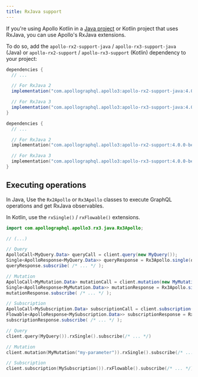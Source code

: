 ```yaml
---
title: RxJava support
---
```


If you're using Apollo Kotlin in a [Java project](java) or Kotlin project that uses RxJava, you can use Apollo's RxJava extensions.

To do so, add the `apollo-rx2-support-java` / `apollo-rx3-support-java` (Java) or `apollo-rx2-support` / `apollo-rx3-support` (Kotlin) dependency to your project:

<MultiCodeBlock>

```java title="build.gradle[.kts]"
dependencies {
  // ...

  // For RxJava 2
  implementation("com.apollographql.apollo3:apollo-rx2-support-java:4.0.0-beta.2")

  // For RxJava 3
  implementation("com.apollographql.apollo3:apollo-rx3-support-java:4.0.0-beta.2")
}
```

```kotlin title="build.gradle[.kts]"
dependencies {
  // ...

  // For RxJava 2
  implementation("com.apollographql.apollo3:apollo-rx2-support:4.0.0-beta.2")

  // For RxJava 3
  implementation("com.apollographql.apollo3:apollo-rx3-support:4.0.0-beta.2")
}
```

</MultiCodeBlock>


## Executing operations

In Java, Use the `Rx2Apollo` or `Rx3Apollo` classes to execute GraphQL operations and get RxJava observables.

In Kotlin, use the `rxSingle()` / `rxFlowable()` extensions.

<MultiCodeBlock>

```java
import com.apollographql.apollo3.rx3.java.Rx3Apollo;

// (...)

// Query
ApolloCall<MyQuery.Data> queryCall = client.query(new MyQuery());
Single<ApolloResponse<MyQuery.Data>> queryResponse = Rx3Apollo.single(queryCall);
queryResponse.subscribe( /* ... */ );

// Mutation
ApolloCall<MyMutation.Data> mutationCall = client.mutation(new MyMutation("my-parameter"));
Single<ApolloResponse<MyMutation.Data>> mutationResponse = Rx3Apollo.single(mutationCall);
mutationResponse.subscribe( /* ... */ );

// Subscription
ApolloCall<MySubscription.Data> subscriptionCall = client.subscription(new MySubscription());
Flowable<ApolloResponse<MySubscription.Data>> subscriptionResponse = Rx3Apollo.flowable(subscriptionCall);
subscriptionResponse.subscribe( /* ... */ );
```

```kotlin
// Query
client.query(MyQuery()).rxSingle().subscribe(/* ... */)

// Mutation
client.mutation(MyMutation("my-parameter")).rxSingle().subscribe(/* ... */)

// Subscription
client.subscription(MySubscription()).rxFlowable().subscribe(/* ... */)
```
</MultiCodeBlock>
